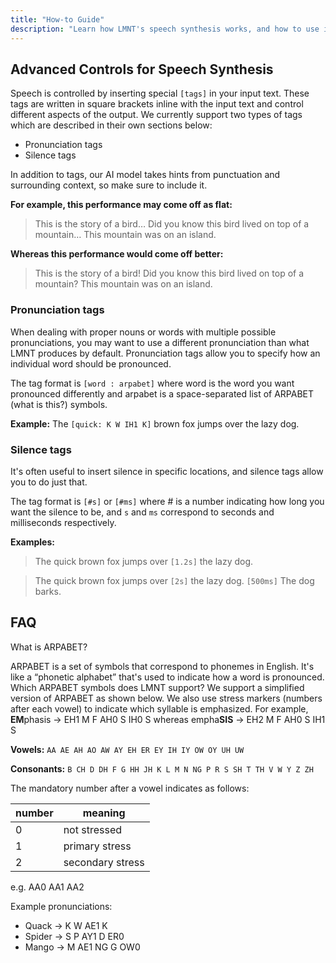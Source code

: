 ```yaml
---
title: "How-to Guide"
description: "Learn how LMNT's speech synthesis works, and how to use it in your app."
---
```


## Advanced Controls for Speech Synthesis
Speech is controlled by inserting special `[tags]` in your input text. These tags are written in square brackets inline with the input text and control different aspects of the output. We currently support two types of tags which are described in their own sections below:
- Pronunciation tags
- Silence tags

In addition to tags, our AI model takes hints from punctuation and surrounding context, so make sure to include it.

**For example, this performance may come off as flat:**
> This is the story of a bird… Did you know this bird lived on top of a mountain… This mountain was on an island.

**Whereas this performance would come off better:**
> This is the story of a bird! Did you know this bird lived on top of a mountain? This mountain was on an island.

### Pronunciation tags
When dealing with proper nouns or words with multiple possible pronunciations, you may want to use a different pronunciation than what LMNT produces by default. Pronunciation tags allow you to specify how an individual word should be pronounced.

The tag format is `[word : arpabet]` where word is the word you want pronounced differently and arpabet is a space-separated list of ARPABET (what is this?) symbols.

**Example:**
The `[quick: K W IH1 K]` brown fox jumps over the lazy dog.

### Silence tags
It's often useful to insert silence in specific locations, and silence tags allow you to do just that.

The tag format is `[#s]` or `[#ms]` where # is a number indicating how long you want the silence to be, and `s` and `ms` correspond to seconds and milliseconds respectively.

**Examples:**
>The quick brown fox jumps over `[1.2s]` the lazy dog.

>The quick brown fox jumps over `[2s]` the lazy dog. `[500ms]` The dog barks.

## FAQ
What is ARPABET?

ARPABET is a set of symbols that correspond to phonemes in English. It's like a “phonetic alphabet” that's used to indicate how a word is pronounced.
Which ARPABET symbols does LMNT support?
We support a simplified version of ARPABET as shown below. We also use stress markers (numbers after each vowel) to indicate which syllable is emphasized. For example, **EM**phasis → EH1 M F AH0 S IH0 S whereas empha**SIS** → EH2 M F AH0 S IH1 S

**Vowels:**
`AA AE AH AO AW AY EH ER EY IH IY OW OY UH UW`

**Consonants:**
`B CH D DH F G HH JH K L M N NG P R S SH T TH V W Y Z ZH`

The mandatory number after a vowel indicates as follows:

| number | meaning |
| -- | ------------ |
| 0 | not stressed |
| 1 | primary stress |
| 2 | secondary stress |

e.g. AA0 AA1 AA2

Example pronunciations:

- Quack → K W AE1 K
- Spider → S P AY1 D ER0
- Mango → M AE1 NG G OW0

